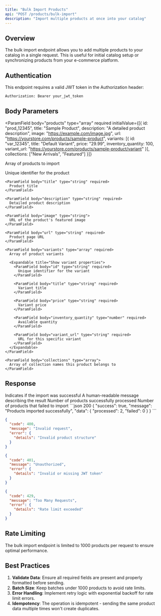 ```yaml
---
title: "Bulk Import Products"
api: "POST /products/bulk-import"
description: "Import multiple products at once into your catalog"
---
```


## Overview

The bulk import endpoint allows you to add multiple products to your catalog in a single request. This is useful for initial catalog setup or synchronizing products from your e-commerce platform.

## Authentication

This endpoint requires a valid JWT token in the Authorization header:
```bash
Authorization: Bearer your_jwt_token
```

## Body Parameters

<ParamField
  body="products"
  type="array"
  required
  initialValue={[{
    id: "prod_12345",
    title: "Sample Product",
    description: "A detailed product description",
    image: "https://example.com/image.jpg",
    url: "https://yourstore.com/products/sample-product",
    variants: [{
      id: "var_12345",
      title: "Default Variant",
      price: "29.99",
      inventory_quantity: 100,
      variant_url: "https://yourstore.com/products/sample-product/variant"
    }],
    collections: ["New Arrivals", "Featured"]
  }]}
>
  Array of products to import

  <Expandable title="Show product properties">
    <ParamField body="id" type="string" required>
      Unique identifier for the product
    </ParamField>

    <ParamField body="title" type="string" required>
      Product title
    </ParamField>

    <ParamField body="description" type="string" required>
      Detailed product description
    </ParamField>

    <ParamField body="image" type="string">
      URL of the product's featured image
    </ParamField>

    <ParamField body="url" type="string" required>
      Product page URL
    </ParamField>

    <ParamField body="variants" type="array" required>
      Array of product variants
      
      <Expandable title="Show variant properties">
        <ParamField body="id" type="string" required>
          Unique identifier for the variant
        </ParamField>

        <ParamField body="title" type="string" required>
          Variant title
        </ParamField>

        <ParamField body="price" type="string" required>
          Variant price
        </ParamField>

        <ParamField body="inventory_quantity" type="number" required>
          Available quantity
        </ParamField>

        <ParamField body="variant_url" type="string" required>
          URL for this specific variant
        </ParamField>
      </Expandable>
    </ParamField>

    <ParamField body="collections" type="array">
      Array of collection names this product belongs to
    </ParamField>
  </Expandable>
</ParamField>

## Response

<ResponseField name="success" type="boolean">
  Indicates if the import was successful
</ResponseField>

<ResponseField name="message" type="string">
  A human-readable message describing the result
</ResponseField>

<ResponseField name="data" type="object">
  <ResponseField name="processed" type="number">
    Number of products successfully processed
  </ResponseField>
  <ResponseField name="failed" type="number">
    Number of products that failed to import
  </ResponseField>
</ResponseField>

<ResponseExample>
```json 200
{
  "success": true,
  "message": "Products imported successfully",
  "data": {
    "processed": 2,
    "failed": 0
  }
}
```

```json 400
{
  "code": 400,
  "message": "Invalid request",
  "error": {
    "details": "Invalid product structure"
  }
}
```

```json 401
{
  "code": 401,
  "message": "Unauthorized",
  "error": {
    "details": "Invalid or missing JWT token"
  }
}
```

```json 429
{
  "code": 429,
  "message": "Too Many Requests",
  "error": {
    "details": "Rate limit exceeded"
  }
}
```
</ResponseExample>

## Rate Limiting

The bulk import endpoint is limited to 1000 products per request to ensure optimal performance.

## Best Practices

1. **Validate Data**: Ensure all required fields are present and properly formatted before sending.
2. **Batch Size**: Keep batches under 1000 products to avoid rate limits.
3. **Error Handling**: Implement retry logic with exponential backoff for rate limit errors.
4. **Idempotency**: The operation is idempotent - sending the same product data multiple times won't create duplicates.

